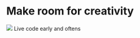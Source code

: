 # Make room for creativity {#creativity}

![](images/icons8-art-prices-100.png){.cover} Live code early and oftens
